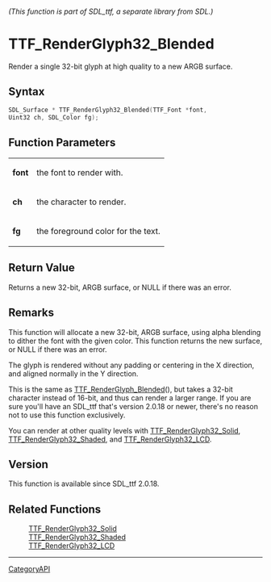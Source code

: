 ====== (This function is part of SDL_ttf, a separate library from SDL.) ======
= TTF_RenderGlyph32_Blended =

Render a single 32-bit glyph at high quality to a new ARGB surface.

== Syntax ==

<syntaxhighlight lang='c'>
SDL_Surface * TTF_RenderGlyph32_Blended(TTF_Font *font,
Uint32 ch, SDL_Color fg);
</syntaxhighlight>

== Function Parameters ==

{|
|'''font'''
|the font to render with.
|-
|'''ch'''
|the character to render.
|-
|'''fg'''
|the foreground color for the text.
|}

== Return Value ==

Returns a new 32-bit, ARGB surface, or NULL if there was an error.

== Remarks ==

This function will allocate a new 32-bit, ARGB surface, using alpha
blending to dither the font with the given color. This function returns the
new surface, or NULL if there was an error.

The glyph is rendered without any padding or centering in the X direction,
and aligned normally in the Y direction.

This is the same as [[TTF_RenderGlyph_Blended]](), but takes a 32-bit
character instead of 16-bit, and thus can render a larger range. If you are
sure you'll have an SDL_ttf that's version 2.0.18 or newer, there's no
reason not to use this function exclusively.

You can render at other quality levels with [[TTF_RenderGlyph32_Solid]],
[[TTF_RenderGlyph32_Shaded]], and [[TTF_RenderGlyph32_LCD]].

== Version ==

This function is available since SDL_ttf 2.0.18.

== Related Functions ==

:[[TTF_RenderGlyph32_Solid]]
:[[TTF_RenderGlyph32_Shaded]]
:[[TTF_RenderGlyph32_LCD]]

----
[[CategoryAPI]]


